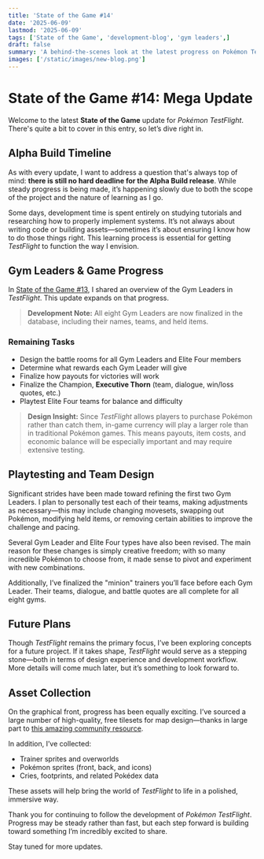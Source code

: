```yaml
---
title: 'State of the Game #14'
date: '2025-06-09'
lastmod: '2025-06-09'
tags: ['State of the Game', 'development-blog', 'gym leaders',]
draft: false
summary: 'A behind-the-scenes look at the latest progress on Pokémon TestFlight—from finalized Gym Leaders to new assets, playtesting, and what's next on the roadmap.'
images: ['/static/images/new-blog.png']
---
```


# State of the Game #14: Mega Update

Welcome to the latest **State of the Game** update for *Pokémon TestFlight*. There's quite a bit to cover in this entry, so let’s dive right in.

## Alpha Build Timeline

As with every update, I want to address a question that's always top of mind: **there is still no hard deadline for the Alpha Build release**. While steady progress is being made, it’s happening slowly due to both the scope of the project and the nature of learning as I go.

Some days, development time is spent entirely on studying tutorials and researching how to properly implement systems. It’s not always about writing code or building assets—sometimes it’s about ensuring I know how to do those things right. This learning process is essential for getting *TestFlight* to function the way I envision.



## Gym Leaders & Game Progress

In [State of the Game #13](https://pokemon-test-flight.vercel.app/blog/state-of-the-game/state-of-the-game-13), I shared an overview of the Gym Leaders in *TestFlight*. This update expands on that progress.

> **Development Note:**
> All eight Gym Leaders are now finalized in the database, including their names, teams, and held items.

### Remaining Tasks

* Design the battle rooms for all Gym Leaders and Elite Four members
* Determine what rewards each Gym Leader will give
* Finalize how payouts for victories will work
* Finalize the Champion, **Executive Thorn** (team, dialogue, win/loss quotes, etc.)
* Playtest Elite Four teams for balance and difficulty

> **Design Insight:**
> Since *TestFlight* allows players to purchase Pokémon rather than catch them, in-game currency will play a larger role than in traditional Pokémon games. This means payouts, item costs, and economic balance will be especially important and may require extensive testing.



## Playtesting and Team Design

Significant strides have been made toward refining the first two Gym Leaders. I plan to personally test each of their teams, making adjustments as necessary—this may include changing movesets, swapping out Pokémon, modifying held items, or removing certain abilities to improve the challenge and pacing.

Several Gym Leader and Elite Four types have also been revised. The main reason for these changes is simply creative freedom; with so many incredible Pokémon to choose from, it made sense to pivot and experiment with new combinations.

Additionally, I’ve finalized the "minion" trainers you’ll face before each Gym Leader. Their teams, dialogue, and battle quotes are all complete for all eight gyms.



## Future Plans

Though *TestFlight* remains the primary focus, I’ve been exploring concepts for a future project. If it takes shape, *TestFlight* would serve as a stepping stone—both in terms of design experience and development workflow. More details will come much later, but it’s something to look forward to.



## Asset Collection

On the graphical front, progress has been equally exciting. I’ve sourced a large number of high-quality, free tilesets for map design—thanks in large part to [this amazing community resource](https://docs.google.com/spreadsheets/d/1hy3DqFFUu_H6Ddibr5evoqGW8aVSPHxSH6cZWuu9IR8/edit?gid=0#gid=0).

In addition, I’ve collected:

* Trainer sprites and overworlds
* Pokémon sprites (front, back, and icons)
* Cries, footprints, and related Pokédex data

These assets will help bring the world of *TestFlight* to life in a polished, immersive way.

Thank you for continuing to follow the development of *Pokémon TestFlight*. Progress may be steady rather than fast, but each step forward is building toward something I’m incredibly excited to share.

Stay tuned for more updates.
